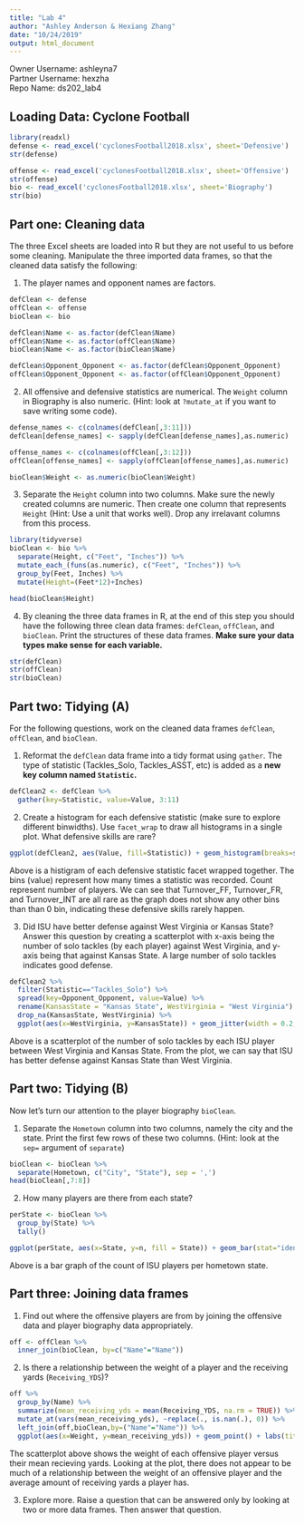 ```yaml
---
title: "Lab 4"
author: "Ashley Anderson & Hexiang Zhang"
date: "10/24/2019"
output: html_document
---
```


Owner Username: ashleyna7  
Partner Username: hexzha  
Repo Name: ds202_lab4  


## Loading Data: Cyclone Football 

```r
library(readxl)
defense <- read_excel('cyclonesFootball2018.xlsx', sheet='Defensive')
str(defense)
```

```r
offense <- read_excel('cyclonesFootball2018.xlsx', sheet='Offensive')
str(offense)
bio <- read_excel('cyclonesFootball2018.xlsx', sheet='Biography')
str(bio)
```

## Part one: Cleaning data
The three Excel sheets are loaded into R but they are not useful to us before some cleaning. Manipulate the three imported data frames, so that the cleaned data satisfy the following:

1. The player names and opponent names are factors.

```r
defClean <- defense
offClean <- offense
bioClean <- bio

defClean$Name <- as.factor(defClean$Name)
offClean$Name <- as.factor(offClean$Name)
bioClean$Name <- as.factor(bioClean$Name)

defClean$Opponent_Opponent <- as.factor(defClean$Opponent_Opponent)
offClean$Opponent_Opponent <- as.factor(offClean$Opponent_Opponent)
```

2. All offensive and defensive statistics are numerical. The `Weight` column in Biography is also numeric. (Hint: look at `?mutate_at` if you want to save writing some code). 

```r
defense_names <- c(colnames(defClean[,3:11]))
defClean[defense_names] <- sapply(defClean[defense_names],as.numeric)

offense_names <- c(colnames(offClean[,3:12]))
offClean[offense_names] <- sapply(offClean[offense_names],as.numeric)

bioClean$Weight <- as.numeric(bioClean$Weight)
```

3. Separate the `Height` column into two columns. Make sure the newly created columns are numeric. Then create one column that represents `Height` (Hint: Use a unit that works well). Drop any irrelavant columns from this process. 

```r
library(tidyverse)
bioClean <- bio %>%
  separate(Height, c("Feet", "Inches")) %>%
  mutate_each_(funs(as.numeric), c("Feet", "Inches")) %>%
  group_by(Feet, Inches) %>%
  mutate(Height=(Feet*12)+Inches)

head(bioClean$Height)
```

4. By cleaning the three data frames in R, at the end of this step you should have the following three clean data frames: `defClean`, `offClean`, and `bioClean`. Print the structures of these data frames. **Make sure your data types make sense for each variable.**

```r
str(defClean)
str(offClean)
str(bioClean)
```


## Part two: Tidying (A)
For the following questions, work on the cleaned data frames `defClean`, `offClean`, and `bioClean`.

1. Reformat the `defClean` data frame into a tidy format using `gather`. The type of statistic (Tackles_Solo, Tackles_ASST, etc) is added as a **new key column named `Statistic`.** 

```r
defClean2 <- defClean %>%
  gather(key=Statistic, value=Value, 3:11)
```

2. Create a histogram for each defensive statistic (make sure to explore different binwidths). Use `facet_wrap` to draw all histograms in a single plot. What defensive skills are rare?

```r
ggplot(defClean2, aes(Value, fill=Statistic)) + geom_histogram(breaks=seq(0,6,by=1)) + facet_wrap(~Statistic) + labs(title="Histogram of ISU Football Defensive Statistics", x="Value", y="Count")
```

Above is a histigram of each defensive statistic facet wrapped together. The bins (value) represent how many times a statistic was recorded. Count represent number of players. We can see that Turnover_FF, Turnover_FR, and Turnover_INT are all rare as the graph does not show any other bins than than 0 bin, indicating these defensive skills rarely happen. 


3. Did ISU have better defense against West Virginia or Kansas State? Answer this question by creating a scatterplot with x-axis being the number of solo tackles (by each player) against West Virginia, and y-axis being that against Kansas State. A large number of solo tackles indicates good defense. 

      
```r
defClean2 %>%
  filter(Statistic=="Tackles_Solo") %>% 
  spread(key=Opponent_Opponent, value=Value) %>%
  rename(KansasState = "Kansas State", WestVirginia = "West Virginia") %>%
  drop_na(KansasState, WestVirginia) %>%
  ggplot(aes(x=WestVirginia, y=KansasState)) + geom_jitter(width = 0.2, height = 0.2) + labs(title="Defensive Tackles: West Virginia vs. Kansas State", x="West Virginia", y="Kansas State") + xlim(0,9) + ylim(0,9)
```

Above is a scatterplot of the number of solo tackles by each ISU player between West Virginia and Kansas State. From the plot, we can say that ISU has better defense against Kansas State than West Virginia. 

## Part two: Tidying  (B)
Now let's turn our attention to the player biography `bioClean`.

1. Separate the `Hometown` column into two columns, namely the city and the state. Print the first few rows of these two columns. (Hint: look at the `sep=` argument of `separate`)

```r
bioClean <- bioClean %>%
  separate(Hometown, c("City", "State"), sep = ',')
head(bioClean[,7:8])
```

2. How many players are there from each state?

```r
perState <- bioClean %>% 
  group_by(State) %>%
  tally()

ggplot(perState, aes(x=State, y=n, fill = State)) + geom_bar(stat="identity") + labs(title = "Number of ISU Players' per Hometown State") + xlab("Players' Hometown State") + ylab("Count") + theme(axis.text.x=element_text(angle=90,hjust=1))
```

Above is a bar graph of the count of ISU players per hometown state.

## Part three: Joining data frames

1. Find out where the offensive players are from by joining the offensive data and player biography data appropriately.

```r
off <- offClean %>%
  inner_join(bioClean, by=c("Name"="Name"))
```

2. Is there a relationship between the weight of a player and the receiving yards (`Receiving_YDS`)?

```r
off %>%
  group_by(Name) %>%
  summarize(mean_receiving_yds = mean(Receiving_YDS, na.rm = TRUE)) %>%
  mutate_at(vars(mean_receiving_yds), ~replace(., is.nan(.), 0)) %>%
  left_join(off,bioClean,by=("Name"="Name")) %>%
  ggplot(aes(x=Weight, y=mean_receiving_yds)) + geom_point() + labs(title="Weight by Mean Offensive Receiving Yards", x="Weight(lbs)", y="Mean Reveiving Yards")
```

The scatterplot above shows the weight of each offensive player versus their mean recieving yards. Looking at the plot, there does not appear to be much of a relationship between the weight of an offensive player and the average amount of receiving yards a player has. 

3. Explore more. Raise a question that can be answered only by looking at two or more data frames. Then answer that question.

```r

  

```

